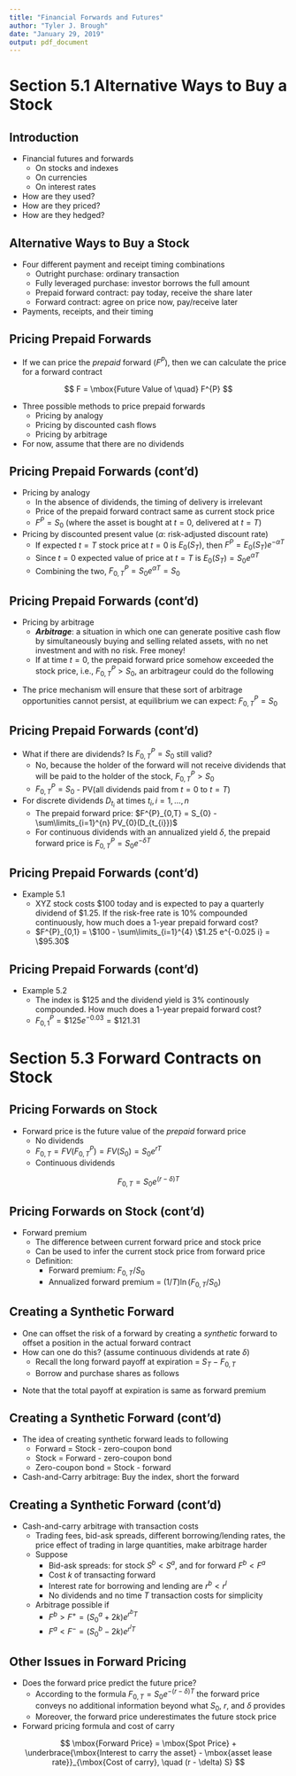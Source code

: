 ```yaml
---
title: "Financial Forwards and Futures"
author: "Tyler J. Brough"
date: "January 29, 2019"
output: pdf_document
---
```


# Section 5.1 Alternative Ways to Buy a Stock 

## Introduction

- Financial futures and forwards
	- On stocks and indexes
	- On currencies
	- On interest rates
- How are they used?
- How are they priced?
- How are they hedged?


## Alternative Ways to Buy a Stock

- Four different payment and receipt timing combinations
	- Outright purchase: ordinary transaction
	- Fully leveraged purchase: investor borrows the full amount
	- Prepaid forward contract: pay today, receive the share later
	- Forward contract: agree on price now, pay/receive later

- Payments, receipts, and their timing

\begin{center}
 \includegraphics[width=7cm,height=4cm]{images/Picture1.png}
\end{center}


## Pricing Prepaid Forwards

- If we can price the _prepaid_ forward ($F^{P}$), then we can calculate the price
  for a forward contract

$$ 
F = \mbox{Future Value of \quad} F^{P}
$$

- Three possible methods to price prepaid forwards
	- Pricing by analogy
	- Pricing by discounted cash flows
	- Pricing by arbitrage
- For now, assume that there are no dividends


## Pricing Prepaid Forwards (cont'd)

- Pricing by analogy
	- In the absence of dividends, the timing of delivery is irrelevant
	- Price of the prepaid forward contract same as current stock price
	- $F^{P} = S_{0}$ (where the asset is bought at $t=0$, delivered at $t=T$)
- Pricing by discounted present value ($\alpha$: risk-adjusted discount rate)
	- If expected $t=T$ stock price at $t=0$ is $E_{0}(S_{T})$, then $F^{P} = E_{0}(S_{T}) e^{-\alpha T}$
	- Since $t=0$ expected value of price at $t=T$ is $E_{0}(S_{T}) = S_{0}e^{\alpha T}$
	- Combining the two, $F^{P}_{0,T} = S_{0} e^{\alpha T} = S_{0}$


## Pricing Prepaid Forwards (cont'd)

- Pricing by arbitrage
	- ___Arbitrage___: a situation in which one can generate positive cash flow by simultaneously buying
	  and selling related assets, with no net investment and with no risk. Free money!
	- If at time $t=0$, the prepaid forward price somehow exceeded the stock price, i.e., $F^{P}_{0,T} > S_{0}$,
	  an arbitrageur could do the following

\begin{center}
  \includegraphics[width=7cm, height=2cm]{images/Picture2.png}
\end{center}

- The price mechanism will ensure that these sort of arbitrage opportunities cannot persist,
  at equilibrium we can expect: $F^{P}_{0,T} = S_{0}$


## Pricing Prepaid Forwards (cont'd)

- What if there are dividends? Is $F^{P}_{0,T} = S_{0}$ still valid?
	- No, because the holder of the forward will not receive dividends that will be paid to the
	  holder of the stock, $F^{P}_{0,T} > S_{0}$ 
	- $F^{P}_{0,T} = S_{0}$ - PV(all dividends paid from $t=0$ to $t=T$)

- For discrete dividends $D_{t_{i}}$ at times $t_{i}, i = 1, \ldots, n$
	- The prepaid forward price: $F^{P}_{0,T} = S_{0} - \sum\limits_{i=1}^{n} PV_{0}(D_{t_{i}})$
	- For continuous dividends with an annualized yield $\delta$, the prepaid forward price is $F^{P}_{0,T} = S_{0} e^{-\delta T}$


## Pricing Prepaid Forwards (cont'd)

- Example 5.1
	- XYZ stock costs $\$100$ today and is expected to pay a quarterly dividend of $\$1.25$. 
	  If the risk-free rate is $10\%$ compounded continuously, how much does a $1$-year 
	  prepaid forward cost?
	- $F^{P}_{0,1} = \$100 - \sum\limits_{i=1}^{4} \$1.25 e^{-0.025 i} = \$95.30$


## Pricing Prepaid Forwards (cont'd)

- Example 5.2
	- The index is $\$125$ and the dividend yield is $3\%$ continously compounded. How
	  much does a $1$-year prepaid forward cost?
	- $F^{P}_{0,1} = \$125 e^{-0.03} = \$121.31$


# Section 5.3 Forward Contracts on Stock

## Pricing Forwards on Stock

- Forward price is the future value of the _prepaid_ forward price
	- No dividends
	- $F_{0,T} = FV(F^{P}_{0,T}) = FV(S_{0}) = S_{0}e^{rT}$
	- Continuous dividends

$$
F_{0,T} = S_{0} e^{(r - \delta)T}
$$


## Pricing Forwards on Stock (cont'd)

- Forward premium 
	- The difference between current forward price and stock price
	- Can be used to infer the current stock price from forward price
	- Definition:
		+ Forward premium: $F_{0,T} / S_{0}$
		+ Annualized forward premium = $(1/T) \ln{(F_{0,T}/S_{0})}$


## Creating a Synthetic Forward

- One can offset the risk of a forward by creating a _synthetic_ forward to offset a 
  position in the actual forward contract
- How can one do this? (assume continuous dividends at rate $\delta$)
	- Recall the long forward payoff at expiration = $S_{T} - F_{0,T}$
	- Borrow and purchase shares as follows

\begin{center}
 \includegraphics[width=6cm, height=2.5cm]{images/Picture3.png}
\end{center}

- Note that the total payoff at expiration is same as forward premium


## Creating a Synthetic Forward (cont'd)

- The idea of creating synthetic forward leads to following
	- Forward = Stock - zero-coupon bond
	- Stock = Forward - zero-coupon bond
	- Zero-coupon bond = Stock - forward
- Cash-and-Carry arbitrage: Buy the index, short the forward

\begin{center}
 \includegraphics[width=7cm, height=2.5cm]{images/Picture4.png}
\end{center}


## Creating a Synthetic Forward (cont'd) 

- Cash-and-carry arbitrage with transaction costs
	- Trading fees, bid-ask spreads, different
	  borrowing/lending rates, the price effect of trading in 
	  large quantities, make arbitrage harder
	- Suppose
		+ Bid-ask spreads: for stock $S^{b} < S^{a}$, and for forward $F^{b} < F^{a}$
		+ Cost $k$ of transacting forward
		+ Interest rate for borrowing and lending are $r^{b} < r^{l}$
		+ No dividends and no time $T$ transaction costs for simplicity
	- Arbitrage possible if
		+ $F^{b} > F^{+} = (S_{0}^{a} + 2k) e^{r^{b}T}$
		+ $F^{a} < F^{-} = (S_{0}^{b} - 2k) e^{r^{l}T}$


## Other Issues in Forward Pricing

- Does the forward price predict the future price?
	- According to the formula $F_{0,T} = S_{0} e^{-(r-\delta)T}$ the forward
	  price conveys no additional information beyond what $S_{0}$, $r$, and $\delta$ provides
	- Moreover, the forward price underestimates the future stock price
- Forward pricing formula and cost of carry

$$
\mbox{Forward Price} = \mbox{Spot Price} + \underbrace{\mbox{Interest to carry the asset} - \mbox{asset lease
rate}}_{\mbox{Cost of carry}, \quad (r - \delta) S} 
$$













